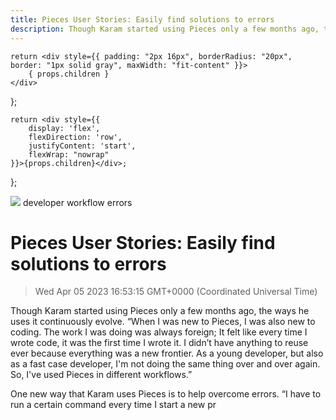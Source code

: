 ```yaml
---
title: Pieces User Stories: Easily find solutions to errors
description: Though Karam started using Pieces only a few months ago, the ways he uses it continuously evolve. “When I was new to Pieces, I was also new to coding. The work I was doing was always foreign; It felt like every time I wrote code, it was the first time I wrote it. I didn’t have anything to reuse ever because everything was a new frontier.
---
```


    return <div style={{ padding: "2px 16px", borderRadius: "20px", border: "1px solid gray", maxWidth: "fit-content" }}>
        { props.children }
    </div>
};

    return <div style={{
        display: 'flex',
        flexDirection: 'row',
        justifyContent: 'start',
        flexWrap: "nowrap"
    }}>{props.children}</div>;

};

<link rel="canonical" href="https://code.pieces.app/blog/easily-find-solutions-to-errors" />

![](https://uploads-ssl.webflow.com/6143afec68f555387049efb3/62ed4215d6406548aea1abe5_Karam_blog.png)
<GridFlexRow><Tag>developer workflow</Tag> <Tag>errors</Tag></GridFlexRow>

# Pieces User Stories: Easily find solutions to errors
> Wed Apr 05 2023 16:53:15 GMT+0000 (Coordinated Universal Time)

<p id="">Though Karam started using Pieces only a few months ago, the ways he uses it continuously evolve. “When I was new to Pieces, I was also new to coding. The work I was doing was always foreign; It felt like every time I wrote code, it was the first time I wrote it. I didn’t have anything to reuse ever because everything was a new frontier. As a young developer, but also as a fast case developer, I'm not doing the same thing over and over again. So, I've used Pieces in different workflows.”<p.new.line><p id="">One new way that Karam uses Pieces is to help overcome errors. “I have to run a certain command every time I start a new pr
